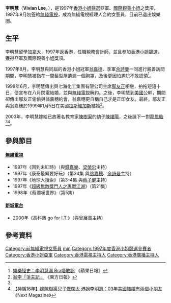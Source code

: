 {{藝人
| 類型 = 女藝人
| 相片 = 
| 姓名 = 李明慧
| 羅馬拼音 = Lee Ming Wai
| 原名 = 
| 别名 = 慧慧
| 籍贯 = 
| 英文名 = Vivian Lee
| 国籍 = {{CNHK}}
| 出生日期 = {{birth_date_and_age|1976|6|22}}
| 出生地點 = {{BHKG}} 
| 逝世日期 = 
| 逝世地點 = 
| 配偶 = {{marriage|陳燿陽<ref name=singtao>{{cite web |url=http://news.singtao.ca/vancouver/2010-12-03/hongkong1291370646d2880091.html |title=「女中豪傑」掌50億元家業 |newspaper=《星島日報》 |date=2010-12-03 |access-date=2016-08-30 |archive-url=https://web.archive.org/web/20160911054704/http://news.singtao.ca/vancouver/2010-12-03/hongkong1291370646d2880091.html |archive-date=2016-09-11 |dead-url=yes }}</ref>|2007}}
| 兒女 = 1子1女<ref name=singtao/>
| 教育程度 = [[大學|大學]]
| 職業 = 稅務[[會計師|會計師]]
| 網站 =
| 代表作品 = 
| 经纪公司 = [[TVB|TVB]]（1997-1998年）
| imdb =
| awards = 1997年度[[香港小姐競選|香港小姐競選]]亞軍、[[國際親善小姐|國際親善小姐]]
}}

'''李明慧'''（'''Vivian Lee'''，{{Bd|1976年|6月22日|}}），是1997年[[香港小姐競選|香港小姐競選]]亞軍、[[國際親善小姐|國際親善小姐]]之獎項，1997年9月初签約[[無綫電視|無綫電視]]，成為無綫電視經理人合約女藝員，目前已退出娛樂圈。

==生平==
李明慧留學[[加拿大|加拿大]]，1997年返香港，任職稅務會計師，並且參加[[香港小姐競選|香港小姐競選]]，獲得亞軍及國際親善小姐獎項。

1997年8月，李明慧與同屆的香港小姐冠軍[[翁嘉穗|翁嘉穗]]、季軍[[佘詩曼|佘詩曼]]一同進行親善訪問期間，李明慧被指在一間髮型屋遺漏一個胸罩，及後更因怕尷尬不敢認領<ref>[http://hk.apple.nextmedia.com/entertainment/art/20070321/6920707 娛樂怪史：李明慧漏 Bra唔敢認] {{Wayback|url=http://hk.apple.nextmedia.com/entertainment/art/20070321/6920707 |date=20170929162152 }}《蘋果日報》</ref>。

1998年6月，李明慧傳出與七海化工集團有限公司主席[[鄔友正|鄔友正]]相戀，拍拖短短十日，便宣布在八月閃電結婚，並與[[無綫電視|無綫電視]]解約。之後，李明慧到[[美國|美國]]公幹，期間卻傳出鄔友正偷偷與翁嘉穗約會，翁嘉穗更自稱自己才是正印女友。最終，鄔友正與翁嘉穗於1999年1月5日在美國[[拉斯維加斯|拉斯維加斯]]結婚<ref>[http://specials.on.cc/misshk2010/scandal2.html 翁李「爭夫記」] {{Wayback|url=http://specials.on.cc/misshk2010/scandal2.html |date=20170206161913 }}《東方日報》</ref>。

2003年，李明慧嫁給已故著名教育家[[陳樹渠|陳樹渠]]的幼子[[陳燿陽|陳燿陽]]，之後誕下一對[[龍鳳胎|龍鳳胎]]<ref name=singtao/><ref>[https://nextplus.nextmedia.com/article/2_519683_0 【神隱16年】嫁陳樹渠兒子做闊太 港姐李明慧：03年美國結婚有兩個小朋友] {{Wayback|url=https://nextplus.nextmedia.com/article/2_519683_0 |date=20190612150123 }}《Next Magazine》</ref>。

==參與節目==
====[[無綫電視|無綫電視]]====
*1997年《回到未紅時》（與[[錢嘉樂|錢嘉樂]]、[[梁榮忠|梁榮忠]]主持）
*1997年《康泰最緊要好玩》（第24集 與[[翁嘉穗|翁嘉穗]]、[[佘詩曼|佘詩曼]]主持）
*1997年《地球大搜索》（第3-4集 與[[蔡子健|蔡子健]]主持）
*1997年《[[超級無敵獎門人之再戰江湖|超級無敵獎門人之再戰江湖]]》（第21集）
*1998年《蔡瀾嘆世界》（第5集）
====[[新城電台|新城電台]]====
*2000年《高科熱 go for I.T.》（與[[曾展章|曾展章]]主持）

==參考資料==
<div class="references-small">
<references/>

{{香港小姐|[[潘芝莉|潘芝莉]]|亞|1997|[[趙翠儀|趙翠儀]]}}
{{香港小姐國際親善小姐|[[袁彩雲|袁彩雲]]|1997|[[殷莉|殷莉]]}}
[[Category:前無綫電視女藝員|Category:前無綫電視女藝員]]
{{DEFAULTSORT:lee}}
[[Category:李姓|min]]
[[Category:1997年度香港小姐競選參賽者|Category:1997年度香港小姐競選參賽者]]
[[Category:香港小姐亞軍|Category:香港小姐亞軍]]
[[Category:香港電視主持人|Category:香港電視主持人]]
[[Category:香港廣播主持人|Category:香港廣播主持人]]
